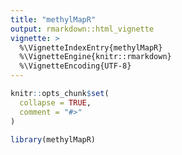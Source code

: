```yaml
---
title: "methylMapR"
output: rmarkdown::html_vignette
vignette: >
  %\VignetteIndexEntry{methylMapR}
  %\VignetteEngine{knitr::rmarkdown}
  %\VignetteEncoding{UTF-8}
---
```


```r
knitr::opts_chunk$set(
  collapse = TRUE,
  comment = "#>"
)
```

```r
library(methylMapR)
```
